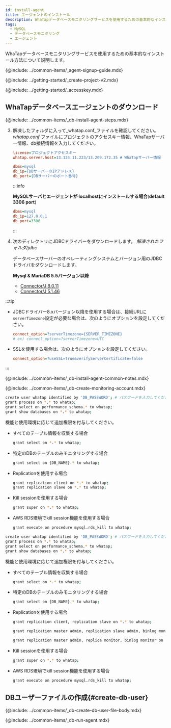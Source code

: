 ```yaml
---
id: install-agent
title: エージェントのインストール
description: WhaTapデータベースモニタリングサービスを使用するための基本的なインストール方法について説明します。
tags:
  - MySQL
  - データベースモニタリング
  - エージェント
---
```



<Note product='MySQL' link='../mysql-v1/install-agent' />

WhaTapデータベースモニタリングサービスを使用するための基本的なインストール方法について説明します。

{@include: ../common-items/_agent-signup-guide.mdx}   

<Youtube ko='RhU3f3d7k1A' en='MIo3HRIOt8M' ja='MIo3HRIOt8M' />

{@include: ../getting-started/_create-project-v2.mdx}

{@include: ../getting-started/_accesskey.mdx} 

## WhaTapデータベースエージェントのダウンロード

{@include: ../common-items/_db-install-agent-steps.mdx}  

3. 解凍したフォルダに入って_whatap.conf_ファイルを確認してください。_whatap.conf_ ファイルにプロジェクトのアクセスキー情報、WhaTapサーバー情報、db接続情報を入力してください。

   ```ini title='whatap.conf'
   license=プロジェクトアクセスキー
   whatap.server.host=13.124.11.223/13.209.172.35 # WhaTapサーバー情報

   dbms=mysql
   db_ip={DBサーバーのIPアドレス}
   db_port={DBサーバーのポート番号}
   ```

   :::info

   **MySQLサーバとエージェントが localhostにインストールする場合**(**default 3306 port**)

   ```ini title='whatap.conf'
   dbms=mysql
   db_ip=127.0.0.1
   db_port=3306
   ```

   :::

4. 次のディレクトリにJDBCドライバーをダウンロードします。 _解凍されたフォルダ/jdbc_

   データベースサーバーのオペレーティングシステムとバージョン用のJDBCドライバをダウンロードします。

   **Mysql & MariaDB 5.5バージョン以降**

   - [Connector/J 8.0.11](https://dev.mysql.com/downloads/connector/j/)
   - [Connector/J 5.1.46](https://dev.mysql.com/downloads/connector/j/5.1.html)

:::tip

- JDBCドライバー8.xバージョン以降を使用する場合は、接続URLに`serverTimezone`設定が必要な場合は、次のようにオプションを設定してください。

  ```ini title='whatap.conf'
  connect_option=?serverTimezone={SERVER_TIMEZONE}
  # ex) connect_option=?serverTimezone=UTC
  ```

- SSLを使用する場合は、次のようにオプションを設定してください。

  ```ini title='whatap.conf'
  connect_option=?useSSL=true&verifyServerCertificate=false
  ```

:::

<!-- 공통 Notes-->

{@include: ../common-items/_db-install-agent-common-notes.mdx}

<!-- 모니터링용 계정 생성-->

{@include: ../common-items/_db-create-monitoring-account.mdx} 

<!-- MySQL-->

<Tabs groupId="mysql-db">
<TabItem value="mysql" label="MySQL">

```bash
create user whatap identified by 'DB_PASSWORD'; # パスワードを入力してください。
grant process on *.* to whatap;
grant select on performance_schema.* to whatap;
grant show databases on *.* to whatap;
```

機能と使用環境に応じて追加権限を付与してください。

- すべてのテーブル情報を収集する場合

  ```bash
  grant select on *.* to whatap;
  ```

- 特定のDBのテーブルのみモニタリングする場合

  ```bash
  grant select on {DB_NAME}.* to whatap;
  ```

- Replicationを使用する場合

  ```bash
  grant replication client on *.* to whatap;
  grant replication slave on *.* to whatap;
  ```

- Kill sessionを使用する場合

  ```bash
  grant super on *.* to whatap;
  ```

- AWS RDS環境でkill session機能を使用する場合

  ```bash
  grant execute on procedure mysql.rds_kill to whatap;
  ```

</TabItem>
<TabItem value="mariadb" label="MariaDB">

```bash
create user whatap identified by 'DB_PASSWORD'; # パスワードを入力してください。
grant process on *.* to whatap;
grant select on performance_schema.* to whatap;
grant show databases on *.* to whatap;
```

機能と使用環境に応じて追加権限を付与してください。

- すべてのテーブル情報を収集する場合

  ```bash
  grant select on *.* to whatap;
  ```

- 特定のDBのテーブルのみモニタリングする場合

  ```bash
  grant select on {DB_NAME}.* to whatap;
  ```

- Replicationを使用する場合

  ```bash title="below MariaDB 10.5.1"
  grant replication client, replication slave on *.* to whatap;
  ```

  ```bash title="MariaDB 10.5.2 ~ 10.5.8"
  grant replication master admin, replication slave admin, binlog monitor on *.* to whatap;
  ```

  ```bash title="MariaDB 10.5.9 or later"
  grant replication master admin, replica monitor, binlog monitor on *.* to whatap;
  ```

- Kill sessionを使用する場合

  ```bash
  grant super on *.* to whatap;
  ```

- AWS RDS環境でkill session機能を使用する場合

  ```bash
  grant execute on procedure mysql.rds_kill to whatap;
  ```

</TabItem>
</Tabs>

## DBユーザーファイルの作成{#create-db-user}

<DBuserDesc name='default'/>

{@include: ../common-items/_db-create-db-user-file-body.mdx}

<!--## 에이전트 실행-->

{@include: ../common-items/_db-run-agent.mdx} 
